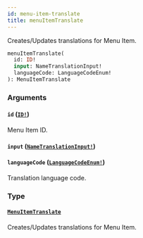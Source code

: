 ```yaml
---
id: menu-item-translate
title: menuItemTranslate
---
```


Creates/Updates translations for Menu Item.

```graphql
menuItemTranslate(
  id: ID!
  input: NameTranslationInput!
  languageCode: LanguageCodeEnum!
): MenuItemTranslate

```

### Arguments

#### `id` ([`ID!`](/developer/api-reference/scalars/id.mdx))

Menu Item ID.

#### `input` ([`NameTranslationInput!`](/developer/api-reference/inputs/name-translation-input.mdx))

#### `languageCode` ([`LanguageCodeEnum!`](/developer/api-reference/enums/language-code-enum.mdx))

Translation language code.

### Type

#### [`MenuItemTranslate`](/developer/api-reference/objects/menu-item-translate.mdx)

Creates/Updates translations for Menu Item.
